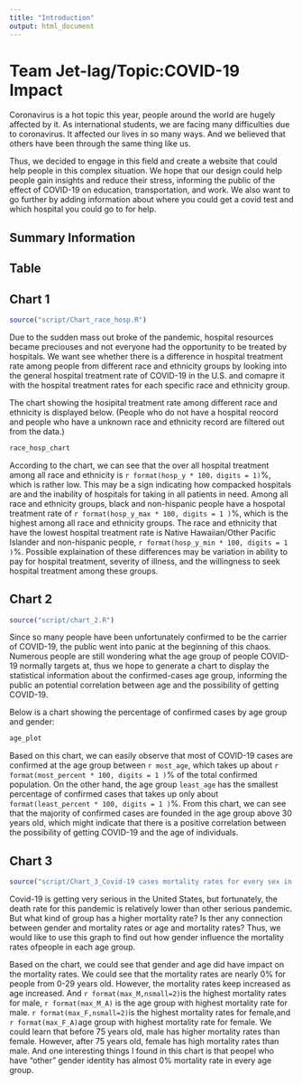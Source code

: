 ```yaml
---
title: "Introduction"
output: html_document
---
```


# Team Jet-lag/Topic:COVID-19 Impact

Coronavirus is a hot topic this year, people around the world are hugely affected by it. As international students, we are facing many difficulties due to coronavirus. It affected our lives in so many ways. And we believed that others have been through the same thing like us. 

Thus, we decided to engage in this field and create a website that could help people in this complex situation. We hope that our design could help people gain insights and reduce their stress, informing the public of the effect of COVID-19 on education, transportation, and work. We also want to go further by adding information about where you could get a covid test and which hospital you could go to for help. 



## Summary Information




## Table





## Chart 1
```r
source("script/Chart_race_hosp.R")
```
Due to the sudden mass out broke of the pandemic, hospital resources became 
preciouses and not everyone had the opportunity to be treated by hospitals. We
want see whether there is a difference in hospital treatment rate among people 
from different race and ethnicity groups by looking into the general hospital
treatment rate of COVID-19 in the U.S. and comapre it with the hospital 
treatment rates for each specific race and ethnicity group.

The chart showing the hosipital treatment rate among different race and 
ethnicity is displayed below.
(People who do not have a hospital reocord and people who have a unknown race
and ethnicity record are filtered out from the data.)
```r
race_hosp_chart
```
According to the chart, we can see that the over all hospital treatment among 
all race and ethnicity is `r format(hosp_y * 100，digits = 1) `%, which is 
rather low. This may be a sign indicating how compacked hospitals are and the 
inability of hospitals for taking in all patients in need. Among all race and
ethnicity groups, black and non-hispanic people have a hospotal treatment rate 
of `r format(hosp_y_max * 100, digits = 1 )`%, which is the highest among all 
race and ethnicity groups. The race and ethnicity that have the lowest hospital
treatment rate is Native Hawaiian/Other Pacific Islander and non-hispanic 
people, `r format(hosp_y_min * 100, digits = 1 )`%. Possible explaination of 
these differences may be variation in ability to pay for hospital treatment, 
severity of illness, and the willingness to seek hospital treatment among these
groups.



## Chart 2
```r
source("script/chart_2.R")
```
Since so many people have been unfortunately confirmed to be the carrier of COVID-19, the public went into panic at the beginning of this chaos. Numerous people are still wondering what the age group of people COVID-19 normally targets at, thus we hope to generate a chart to display the statistical information about the confirmed-cases age group, informing the public an potential correlation between age and the possibility of getting COVID-19.

Below is a chart showing the percentage of confirmed cases by age group and gender:
```r
age_plot
```

Based on this chart, we can easily observe that most of COVID-19 cases are confirmed at the age group between `r most_age`, which takes up about `r format(most_percent * 100, digits = 1 )`% of the total confirmed population. On the other hand, the age group `least_age` has the smallest percentage of confirmed cases that takes up only about `format(least_percent * 100, digits = 1 )`%. From this chart, we can see that the majority of confirmed cases are founded in the age group above 30 years old, which might indicate that there is a positive correlation between the possibility of getting COVID-19 and the age of individuals.



## Chart 3

```r
source("script/Chart_3_Covid-19 cases mortality rates for every sex in each age group")
```
Covid-19 is getting very serious in the United States, but fortunately, the death rate for this pandemic
is relatively lower than other serious pandemic. But what kind of group has a higher mortality rate? Is
ther any connection between gender and mortality rates or age and mortality rates? Thus, we would like to 
use this graph to find out how gender influence the mortality rates ofpeople in each age group.

Based on the chart, we could see that gender and age did have impact on the mortality rates. We could see 
that the mortality rates are nearly 0% for people from 0-29 years old. However, the mortality rates keep 
increased as age increased. And `r format(max_M,nsmall=2)`is the highest mortality rates for male, `r format(max_M_A)`
is the age group with highest mortality rate for male. `r format(max_F,nsmall=2)`is the highest mortality rates for
female,and `r format(max_F_A)`age group with highest mortality rate for female. We could learn that before 75 years old,
male has higher mortality rates than female. However, after 75 years old, female has high mortality rates than male. 
And one interesting things I found in this chart is that peopel who have "other" gender identity has almost 0% mortality
rate in every age group. 




